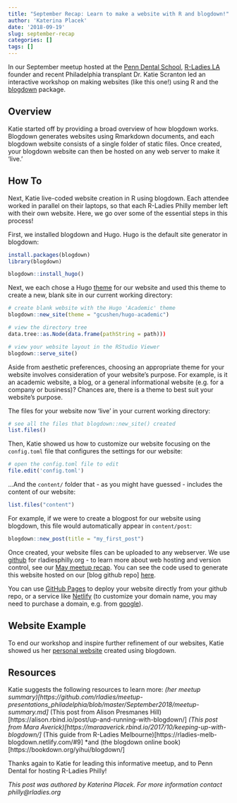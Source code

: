 ```yaml
---
title: "September Recap: Learn to make a website with R and blogdown!"
author: 'Katerina Placek'
date: '2018-09-19'
slug: september-recap
categories: []
tags: []
---
```


In our September meetup hosted at the [Penn Dental School](https://www.dental.upenn.edu/), [R-Ladies LA](https://www.meetup.com/rladies-la/) founder and recent Philadelphia transplant Dr. Katie Scranton led an interactive workshop on making websites (like this one!) using R and the [blogdown](https://github.com/rstudio/blogdown) package.

## Overview
Katie started off by providing a broad overview of how blogdown works. Blogdown generates websites using Rmarkdown documents, and each blogdown website consists of a single folder of static files. Once created, your blogdown website can then be hosted on any web server to make it 'live.'

## How To
Next, Katie live-coded website creation in R using blogdown. Each attendee worked in parallel on their laptops, so that each R-Ladies Philly member left with their own website. Here, we go over some of the essential steps in this process!

First, we installed blogdown and Hugo. Hugo is the default site generator in blogdown: 
```r
install.packages(blogdown)
library(blogdown)

blogdown::install_hugo()
```

Next, we each chose a Hugo [theme]( https://themes.gohugo.io/) for our website and used this theme to create a new, blank site in our current working directory:
```r
# create blank website with the Hugo 'Academic' theme
blogdown::new_site(theme = "gcushen/hugo-academic")

# view the directory tree
data.tree::as.Node(data.frame(pathString = path)))

# view your website layout in the RStudio Viewer
blogdown::serve_site()
```
Aside from aesthetic preferences, choosing an appropriate theme for your website involves consideration of your website's purpose. For example, is it an academic website, a blog, or a general informational website (e.g. for a company or business)? Chances are, there is a theme to best suit your website's purpose. 

The files for your website now 'live' in your current working directory:
```r
# see all the files that blogdown::new_site() created
list.files()
```

Then, Katie showed us how to customize our website focusing on the `config.toml` file that configures the settings for our website: 
```r
# open the config.toml file to edit
file.edit('config.toml')
```

...And the `content/` folder that - as you might have guessed - includes the content of our website:
```r
list.files("content")
```

For example, if we were to create a blogpost for our website using blogdown, this file would automatically appear in `content/post`:
```r
blogdown::new_post(title = "my_first_post")
```

Once created, your website files can be uploaded to any webserver. We use [github](https://github.com/) for rladiesphilly.org  - to learn more about web hosting and version control, see our [May meetup recap](http://rladiesphilly.org/post/may-recap/). You can see the code used to generate this website hosted on our [blog github repo] [here](https://github.com/kplacek/rladiesphilly_blog).

You can use [GitHub Pages](https://pages.github.com/) to deploy your website directly from your github repo, or a service like [Netlify](https://www.netlify.com/) (to customize your domain name, you may need to purchase a domain, e.g. from [google](https://domains.google/)).

## Website Example
To end our workshop and inspire further refinement of our websites, Katie showed us her [personal website](www.katiescranton.com) created using blogdown.

## Resources
Katie suggests the following resources to learn more:
*(her meetup summary)[https://github.com/rladies/meetup-presentations_philadelphia/blob/master/September2018/meetup-summary.md]
*(This post from Alison Presmanes Hill)[https://alison.rbind.io/post/up-and-running-with-blogdown/]
*(This post from Mara Averick)[https://maraaverick.rbind.io/2017/10/keeping-up-with-blogdown/]
*(This guide from R-Ladies Melbourne)[https://rladies-melb-blogdown.netlify.com/#9]
*and (the blogdown online book)[https://bookdown.org/yihui/blogdown/]


Thanks again to Katie for leading this informative meetup, and to Penn Dental for hosting R-Ladies Philly!

*This post was authored by Katerina Placek. For more information contact philly@rladies.org*

